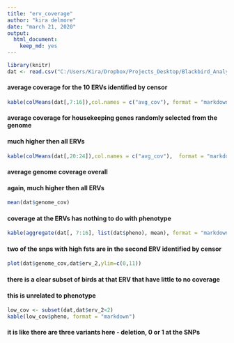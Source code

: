 ---
title: "erv_coverage"
author: "kira delmore"
date: "march 21, 2020"
output: 
  html_document: 
    keep_md: yes
---

```{r }
library(knitr)
dat <- read.csv("C:/Users/Kira/Dropbox/Projects_Desktop/Blackbird_Analysis/erv_coverage.csv")
```

#### average coverage for the 10 ERVs identified by censor  
```{r }
kable(colMeans(dat[,7:16]),col.names = c("avg_cov"), format = "markdown")
```

#### average coverage for housekeeping genes randomly selected from the genome
#### much higher then all ERVs
```{r }
kable(colMeans(dat[,20:24]),col.names = c("avg_cov"),  format = "markdown")
```

#### average genome coverage overall
#### again, much higher then all ERVs
```{r }
mean(dat$genome_cov)
```

#### coverage at the ERVs has nothing to do with phenotype
```{r }
kable(aggregate(dat[, 7:16], list(dat$pheno), mean), format = "markdown")
```

#### two of the snps with high fsts are in the second ERV identified by censor
```{r }
plot(dat$genome_cov,dat$erv_2,ylim=c(0,11))
```

#### there is a clear subset of birds at that ERV that have little to no coverage
#### this is unrelated to phenotype
```{r }
low_cov <- subset(dat,dat$erv_2<2)
kable(low_cov$pheno, format = "markdown")
```

#### it is like there are three variants here - deletion, 0 or 1 at the SNPs